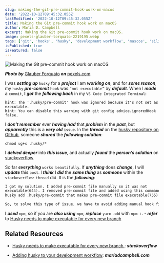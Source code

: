 ```yaml
---
slug: making-the-git-pre-commit-hook-work-on-macos
date: '2022-10-12T09:45:32.055Z'
lastModified: '2022-10-12T09:45:32.055Z'
title: Making the Git pre-commit hook work on macOS
author: Maria D. Campbell
excerpt: Making the Git pre-commit hook work on macOS.
image: pexels-glauber-torquato-2219195.webp
tags: ['git', 'hooks', 'husky', 'development workflow', 'mascos', 'silicon']
isPublished: true
isFeatured: false
---
```


![Making the Git pre-commit hook work on macOS](pexels-glauber-torquato-2219195.webp)

***Photo by*** [Glauber Forquato](https://www.pexels.com/@glauber-torquato-1161877/) ***on*** [pexels.com](https://www.pexels.com/photo/close-up-photo-of-gold-wedding-rings-2219195/)

I was **_setting up_** `husky` for a **_project_** I am **_working on_**, and for **_some reason_**, my `husky` **_pre-commit_** `hook` was `“not executable”` by **_default_**. When I **_made_** a `commit`, I **_got_** the **_following back_** in my `VS Code Integrated Terminal`:

```shell
hint: The '.husky/pre-commit' hook was ignored because it's not set as executable.
hint: You can disable this warning with git config advice.ignoredHook false.
```

I **_don’t remember_** ever **_having had_** that **_problem_** in the
**_past_**, but **_apparently_** this is a **_very old_** `issue`. In the
**_thread_** on the [husky repository on Github](https://github.com/typicode/husky/issues/1177), someone **_shared_** the **_following solution_**:

```shell
chmod ug+x .husky/*
```

I **_delved deeper_** into **_this issue_**, and actually **_found_** the
**_person’s solution_** on [stackoverflow](https://stackoverflow.com/questions/8598639/why-is-my-git-pre-commit-hook-not-executable-by-default/73330791#73330791).

So far **_everything_** `works beautifully`. If **_anything_** does
**_change_**, I will **_update_** this `post`. I **_think_** I **_did_** the
**_same thing_** as **_someone_** within the `stackoverflow thread` did. It is the **_following_**:

```md
I got my solution. I added pre-commit file manually so it was not
executable(644). I removed pre-commit file and added using this command yarn
husky add .husky/pre-commit that makes pre-commit file executable(755) and works fine (on) any new branch.

So, to solve this type of issue, we have to avoid adding manual hook file and use this command yarn husky add .husky/<hookname> to add.
```

I **_used_** `npm`, so if you are **_also using_** `npm`, **_replace_**
`yarn add` with `npm i`. - **_refer_** to [Husky needs to make executable for every new branch](https://stackoverflow.com/questions/68367259/husky-needs-to-make-executable-for-every-new-branch)

## Related Resources

-   [Husky needs to make executable for every new branch ](https://stackoverflow.com/questions/68367259/husky-needs-to-make-executable-for-every-new-branch): ***stackoverflow***

-   [Adding husky to your development workflow](/blog/adding-husky-to-your-development-workflow): ***mariadcampbell.com***

